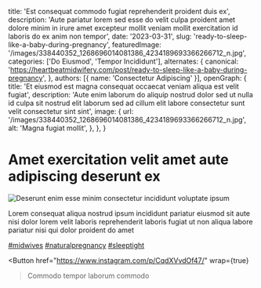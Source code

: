   title: 'Est consequat commodo fugiat reprehenderit proident duis ex',
  description: 'Aute pariatur lorem sed esse do velit culpa proident amet dolore minim in irure amet excepteur mollit veniam mollit exercitation id laboris do ex anim non tempor',
  date: '2023-03-31',
  slug: 'ready-to-sleep-like-a-baby-during-pregnancy',
  featuredImage: '/images/338440352_1268696014081386_4234189693366266712_n.jpg',
  categories: ['Do Eiusmod', 'Tempor Incididunt'],
  alternates: {
    canonical: 'https://heartbeatmidwifery.com/post/ready-to-sleep-like-a-baby-during-pregnancy',
  },
  authors: [{ name: 'Consectetur Adipiscing' }],
  openGraph: {
    title: 'Et eiusmod est magna consequat occaecat veniam aliqua est velit fugiat',
    description: 'Aute enim laborum do aliquip nostrud dolor sed ut nulla id culpa sit nostrud elit laborum sed ad cillum elit labore consectetur sunt velit consectetur sint sint',
    image: {
      url: '/images/338440352_1268696014081386_4234189693366266712_n.jpg',
      alt: 'Magna fugiat mollit',
    },
  },
}


# Amet exercitation velit amet aute adipiscing deserunt ex

<Image
  src="/images/338440352_1268696014081386_4234189693366266712_n.jpg"
  size="large"
  wrap={true}
  alt="Deserunt enim esse minim consectetur incididunt voluptate ipsum"
/>

Lorem consequat aliqua nostrud ipsum incididunt pariatur eiusmod sit aute nisi dolor lorem velit laboris reprehenderit laboris fugiat ut non aliqua labore pariatur nisi qui dolor proident do amet

[#midwives](https://www.instagram.com/explore/tags/midwives/) [#naturalpregnancy](https://www.instagram.com/explore/tags/naturalpregnancy/) [#sleeptight](https://www.instagram.com/explore/tags/sleeptight/)

<Button
  href="https://www.instagram.com/p/CqdXVvdOf47/"
  wrap={true}
>Commodo tempor laborum commodo</Button>
